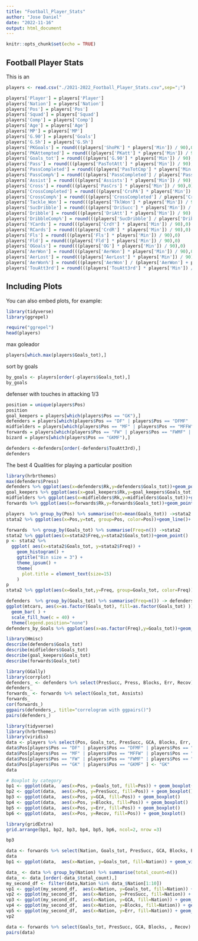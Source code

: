 ---
title: "Football_Player_Stats"
author: "Jose Daniel"
date: "2022-11-16"
output: html_document
---

```{r setup, include=FALSE}
knitr::opts_chunk$set(echo = TRUE)
```

## Football Player Stats

This is an

```{r cars}
players <- read.csv("./2021-2022_Football_Player_Stats.csv",sep=";")

players['Player'] = players['Player']
players['Nation'] = players['Nation']
players['Pos'] = players['Pos']
players['Squad'] = players['Squad']
players['Comp'] = players['Comp']
players['Age'] = players['Age']
players['MP'] = players['MP']
players['G.90'] = players['Goals']
players['G.Sh'] = players['G.Sh']
players['PKGoals'] = round(((players['ShoPK'] * players['Min']) / 90),0)
players['PKAttempted'] = round(((players['PKatt'] * players['Min']) / 90),0)
players['Goals_tot'] = round(((players['G.90'] * players['Min']) / 90),0)
players['Pass'] = round(((players['PasTotAtt'] * players['Min']) / 90),0)
players['PassCompleted'] = round(((players['PasTotCmp'] * players['Min']) / 90),0)
players['PassComp%'] = round(((players['PassCompleted'] / players['Pass']) * 100),2)
players['Assist'] = round(((players['Assists'] * players['Min']) / 90),0)
players['Cross'] = round(((players['PasCrs'] * players['Min']) / 90),0)
players['CrossCompleted'] = round(((players['CrsPA'] * players['Min']) / 90),0)
players['CrossComp%'] = round(((players['CrossCompleted'] / players['Cross']) * 100),2)
players['Tackle_Won'] = round(((players['TklWon'] * players['Min']) / 90),0)
players['SucDribble'] = round(((players['DriSucc'] * players['Min']) / 90),0)
players['Dribble'] = round(((players['DriAtt'] * players['Min']) / 90),0)
players['DribbleComp%'] = round(((players['SucDribble'] / players['Dribble']) * 100),2)
players['YCards'] = round(((players['CrdY'] * players['Min']) / 90),0)
players['RCards'] = round(((players['CrdR'] * players['Min']) / 90),0)
players['Fls'] = round(((players['Fls'] * players['Min']) / 90),0)
players['Fld'] = round(((players['Fld'] * players['Min']) / 90),0)
players['OGoals'] = round(((players['OG'] * players['Min']) / 90),0)
players['AerWon'] = round(((players['AerWon'] * players['Min']) / 90),0)
players['AerLost'] = round(((players['AerLost'] * players['Min']) / 90),0)
players['AerWon%'] = round(((players['AerWon'] / (players['AerWon'] + players['AerLost'])) * 100),2)
players['TouAtt3rd'] = round(((players['TouAtt3rd'] * players['Min']) / 90),0)
```

## Including Plots

You can also embed plots, for example:

```{r pressure, echo=FALSE}
library(tidyverse)
library(ggrepel)

require("ggrepel")
head(players)
```

max goleador

```{r}
players[which.max(players$Goals_tot),]
```
sort by goals
```{r}
by_goals <- players[order(-players$Goals_tot),] 
by_goals

```

defenser with touches in attacking 1/3
```{r}

position = unique(players$Pos)
position
goal_keepers = players[which(players$Pos == "GK"),]
defenders = players[which(players$Pos == "DF" | players$Pos == "DFMF" | players$Pos == "DFFW"),]
midfielders = players[which(players$Pos == "MF" | players$Pos == "MFFW" | players$Pos == "MFDF"),]
forwards = players[which(players$Pos == "FW" | players$Pos == "FWMF" | players$Pos == "FWDF"),]
bizard = players[which(players$Pos == "GKMF"),]
```


```{r}
defenders <-defenders[order(-defenders$TouAtt3rd),]
defenders
```
The best 4 Qualities for playing a particular position 

```{r}
library(hrbrthemes)
max(defenders$Press)
defenders %>% ggplot(aes(x=defenders$Rk,y=defenders$Goals_tot))+geom_point()
goal_keepers %>% ggplot(aes(x=goal_keepers$Rk,y=goal_keepers$Goals_tot))+geom_point()
midfielders %>% ggplot(aes(x=midfielders$Rk,y=midfielders$Goals_tot))+geom_point()
forwards %>% ggplot(aes(x=forwards$Rk,y=forwards$Goals_tot))+geom_point()

players  %>% group_by(Pos) %>% summarise(tot=mean(Goals_tot)) ->stata2
stata2 %>% ggplot(aes(x=Pos,y=tot, group=Pos, color=Pos))+geom_line()+ ggtitle("Number of goals by Pos")

forwards  %>% group_by(Goals_tot) %>% summarise(Freq=n()) ->stata2
stata2 %>% ggplot(aes(x=stata2$Freq,y=stata2$Goals_tot))+geom_point()
p <- stata2 %>%
  ggplot( aes(x=stata2$Goals_tot, y=stata2$Freq)) +
    geom_histogram() +
    ggtitle("Bin size = 3") +
    theme_ipsum() +
    theme(
      plot.title = element_text(size=15)
    )
p
stata2 %>% ggplot(aes(x=Goals_tot,y=Freq, group=Goals_tot, color=Freq))+geom_histogram()+ ggtitle("Number of goals by Pos")

```
```{r}
defenders  %>% group_by(Goals_tot) %>% summarise(Freq=n()) -> defenders_by_Goals
ggplot(mtcars, aes(x=as.factor(Goals_tot), fill=as.factor(Goals_tot) )) + 
  geom_bar( ) +
  scale_fill_hue(c = 40) +
  theme(legend.position="none")
defenders_by_Goals %>% ggplot(aes(x=as.factor(Freq),y=Goals_tot))+geom_bar()+scale_fill_manual(values = Goals_tot )
```


```{r}
library(Hmisc)
describe(defenders$Goals_tot)
describe(midfielders$Goals_tot)
describe(goal_keepers$Goals_tot)
describe(forwards$Goals_tot)
```
```{r}
library(GGally)
library(corrplot)
defenders_ <- defenders %>% select(PresSucc, Press, Blocks, Err, Recov)  
defenders_
forwards_ <- forwards %>% select(Goals_tot, Assists)  
forwards_
cor(forwards_)
ggpairs(defenders_, title="correlogram with ggpairs()")
pairs(defenders_)
```
```{r}
library(tidyverse)
library(hrbrthemes)
library(viridis)
data <- players %>% select(Pos, Goals_tot, PresSucc, GCA, Blocks, Err, Recov)  
data$Pos[players$Pos == "DF" | players$Pos == "DFMF" | players$Pos == "DFFW"] <- "DF"
data$Pos[players$Pos == "MF" | players$Pos == "MFFW" | players$Pos == "MFDF"] <- "MF"
data$Pos[players$Pos == "FW" | players$Pos == "FWMF" | players$Pos == "FWDF"] <- "FW"
data$Pos[players$Pos == "GK" | players$Pos == "GKMF" ] <- "GK"
data
```
```{r}
# Boxplot by category 
bp1 <- ggplot(data,  aes(x=Pos, y=Goals_tot, fill=Pos)) + geom_boxplot()
bp2 <- ggplot(data,  aes(x=Pos, y=PresSucc, fill=Pos)) + geom_boxplot()
bp3 <- ggplot(data,  aes(x=Pos, y=GCA, fill=Pos)) + geom_boxplot()
bp4 <- ggplot(data,  aes(x=Pos, y=Blocks, fill=Pos)) + geom_boxplot()
bp5 <- ggplot(data,  aes(x=Pos, y=Err, fill=Pos)) + geom_boxplot()
bp6 <- ggplot(data,  aes(x=Pos, y=Recov, fill=Pos)) + geom_boxplot()

```

```{r}
library(gridExtra)
grid.arrange(bp1, bp2, bp3, bp4, bp5, bp6, ncol=2, nrow =3)

```

```{r}
bp3
```
```{r}

data <- forwards %>% select(Nation, Goals_tot, PresSucc, GCA, Blocks, Err, Recov)  
data
bp1 <- ggplot(data,  aes(x=Nation, y=Goals_tot, fill=Nation)) + geom_violin(width=1.4) + geom_boxplot(width=0.1, color="grey", alpha=0.2)
```

```{r}
data_ <- data %>% group_by(Nation) %>% summarise(total_count=n())
data_ <- data_[order(-data_$total_count),] 
my_second_df <- filter(data,Nation %in% data_$Nation[1:10])
vp1 <- ggplot(my_second_df,  aes(x=Nation, y=Goals_tot, fill=Nation)) + geom_violin(width=1.4) + geom_boxplot(width=0.1, color="grey", alpha=0.2)
vp2 <- ggplot(my_second_df,  aes(x=Nation, y=PresSucc, fill=Nation)) + geom_violin(width=1.4) + geom_boxplot(width=0.1, color="grey", alpha=0.2)
vp3 <- ggplot(my_second_df,  aes(x=Nation, y=GCA, fill=Nation)) + geom_violin(width=1.4) + geom_boxplot(width=0.1, color="grey", alpha=0.2)
vp4 <- ggplot(my_second_df,  aes(x=Nation, y=Blocks, fill=Nation)) + geom_violin(width=1.4) + geom_boxplot(width=0.1, color="grey", alpha=0.2)
vp5 <- ggplot(my_second_df,  aes(x=Nation, y=Err, fill=Nation)) + geom_violin(width=1.4) + geom_boxplot(width=0.1, color="grey", alpha=0.2)
vp2
```
```{r}
data <- forwards %>% select(Goals_tot, PresSucc, GCA, Blocks, , Recov)  
pairs(data) 

```

